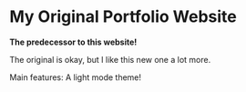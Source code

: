 # My Original Portfolio Website

**The predecessor to this website!**

The original is okay, but I like this new one a lot more.

Main features: A light mode theme!
